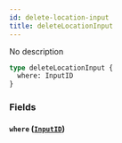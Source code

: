 ```yaml
---
id: delete-location-input
title: deleteLocationInput
---
```


No description

```graphql
type deleteLocationInput {
  where: InputID
}
```

### Fields

#### `where` ([`InputID`](/v1/inputs/input-id))
